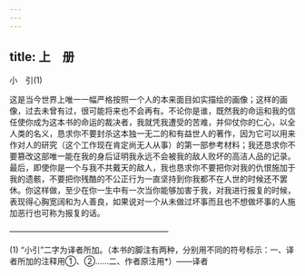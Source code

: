 ```yaml
---
---
---
```

title: 上　册
---









小　引(1)


这是当今世界上唯一一幅严格按照一个人的本来面目如实描绘的画像；这样的画像，过去未曾有过，很可能将来也不会再有。不论你是谁，既然我的命运和我的信任使你成为这本书的命运的裁决者，我就凭我遭受的苦难，并仰仗你的仁心，以全人类的名义，恳求你不要封杀这本独一无二的和有益世人的著作，因为它可以用来作对人的研究（这个工作现在肯定尚无人从事）的第一部参考材料；我还恳求你不要篡改这部唯一能在我的身后证明我永远不会被我的敌人败坏的高洁人品的记录。最后，即使你是一个与我不共戴天的敌人，我也恳求你不要把你对我的仇恨施加于我的遗骸，不要把你残酷的不公正行为一直坚持到你我都不在人世的时候还不罢休。你这样做，至少在你一生中有一次当你能够加害于我，对我进行报复的时候，表现得心胸宽阔和为人善良，如果说对一个从未做过坏事而且也不想做坏事的人施加恶行也可称为报复的话。



————————————————————

(1) “小引”二字为译者所加。（本书的脚注有两种，分别用不同的符号标示：一、译者所加的注释用①、②……二、作者原注用*）——译者


